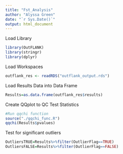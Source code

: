 ```yaml
---
title: "Fst_Analysis"
author: "Alyssa Green"
date: "`r Sys.Date()`"
output: html_document
---
```


Load Library
```r
library(OutFLANK)
library(stringr)
library(dplyr)
```
Load Workspaces
```r
outflank_res <- readRDS("outflank_output.rds")
```

Load Results Data into Data Frame
```r
Results=as.data.frame(outflank_res$results)
```

Create QQplot to QC Test Statistics
```r
#Run qqchi function
source("./qqchi_func.R")
qqchi(Results$pvalues)
```

Test for significant outliers
```r
OutliersTRUE=Results%>%filter(OutlierFlag==TRUE)
OutliersFALSE=Results%>%filter(OutlierFlag==FALSE)
```

